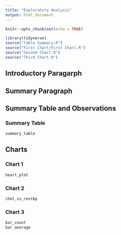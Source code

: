 ```yaml
---
title: "Exploratory Analysis"
output: html_document
---
```


```r
knitr::opts_chunk$set(echo = TRUE)
```

```r
library(tidyverse)
source("Table Summary.R")
source("First Chart/First Chart.R")
source("Second Chart.R")
source("Third Chart.R")
```
## Introductory Paragarph


## Summary Paragraph 


## Summary Table and Observations

### Summary Table
``` r
summary_table
```


## Charts

### Chart 1
``` r
heart_plot
```

### Chart 2
``` r
chol_vs_restbp
```


### Chart 3
``` r
bar_count
bar_average
```